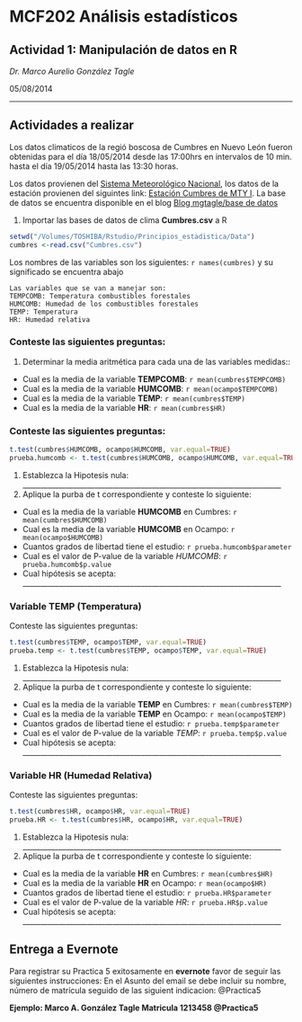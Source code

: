 

# MCF202 Análisis estadísticos
## Actividad 1: Manipulación de datos en R

_Dr. Marco Aurelio González Tagle_ 

05/08/2014

-------------------


## Actividades a realizar

Los datos climaticos de la regió boscosa  de Cumbres en Nuevo León fueron obtenidas para el día 18/05/2014 desde las 17:00hrs en intervalos de 10 min. hasta el día 19/05/2014 hasta las 13:30 horas. 

Los datos provienen del [Sistema Meteorológico Nacional](http://smn.cna.gob.mx/emas/), los datos de la estación provienen del siguintes link: [Estación Cumbres de MTY I](http://smn.cna.gob.mx/emas/txt/NL10_10M.TXT). La base de datos se encuentra disponible en el blog [Blog mgtagle/base de datos](http://wp.me/p145K0-7s)

1. Importar las bases de datos de clima **Cumbres.csv** a R
```r
setwd("/Volumes/TOSHIBA/Rstudio/Principios_estadistica/Data")
cumbres <-read.csv("Cumbres.csv")
```

Los nombres de las variables son los siguientes: `r names(cumbres)` y su significado se encuentra abajo

```
Las variables que se van a manejar son: 
TEMPCOMB: Temperatura combustibles forestales
HUMCOMB: Humedad de los combustibles forestales
TEMP: Temperatura
HR: Humedad relativa
```

### Conteste las siguientes preguntas:

1. Determinar la media aritmética para cada una de las variables medidas::
  * Cual es la media de la variable **TEMPCOMB**: `r mean(cumbres$TEMPCOMB)`
  * Cual es la media de la variable **HUMCOMB**: `r mean(ocampo$TEMPCOMB)`
  * Cual es la media de la variable **TEMP**: `r mean(cumbres$TEMP)`
  * Cual es la media de la variable **HR**: `r mean(cumbres$HR)`


### Conteste las siguientes preguntas:

```r
t.test(cumbres$HUMCOMB, ocampo$HUMCOMB, var.equal=TRUE)
prueba.humcomb <- t.test(cumbres$HUMCOMB, ocampo$HUMCOMB, var.equal=TRUE)
```


1. Establezca la Hipotesis nula: ________________________________________________________________________
2. Aplique la purba de t correspondiente y conteste lo siguiente:
  * Cual es la media de la variable **HUMCOMB** en Cumbres: `r mean(cumbres$HUMCOMB)`
  * Cual es la media de la variable **HUMCOMB** en Ocampo: `r mean(ocampo$HUMCOMB)`
  * Cuantos grados de libertad tiene el estudio: `r prueba.humcomb$parameter`
  * Cual es el valor de P-value de la variable *HUMCOMB*: `r prueba.humcomb$p.value`
  * Cual hipótesis se acepta: ________________________________________________________________________



### Variable TEMP (Temperatura)

Conteste las siguientes preguntas:

```r
t.test(cumbres$TEMP, ocampo$TEMP, var.equal=TRUE)
prueba.temp <- t.test(cumbres$TEMP, ocampo$TEMP, var.equal=TRUE)
```


1. Establezca la Hipotesis nula: ________________________________________________________________________
2. Aplique la purba de t correspondiente y conteste lo siguiente:
  * Cual es la media de la variable **TEMP** en Cumbres: `r mean(cumbres$TEMP)`
  * Cual es la media de la variable **TEMP** en Ocampo: `r mean(ocampo$TEMP)`
  * Cuantos grados de libertad tiene el estudio: `r prueba.temp$parameter`
  * Cual es el valor de P-value de la variable *TEMP*: `r prueba.temp$p.value`
  * Cual hipótesis se acepta: ________________________________________________________________________

### Variable HR (Humedad Relativa)

Conteste las siguientes preguntas:

```r
t.test(cumbres$HR, ocampo$HR, var.equal=TRUE)
prueba.HR <- t.test(cumbres$HR, ocampo$HR, var.equal=TRUE)
```


1. Establezca la Hipotesis nula: ________________________________________________________________________
2. Aplique la purba de t correspondiente y conteste lo siguiente:
  * Cual es la media de la variable **HR** en Cumbres: `r mean(cumbres$HR)`
  * Cual es la media de la variable **HR** en Ocampo: `r mean(ocampo$HR)`
  * Cuantos grados de libertad tiene el estudio: `r prueba.HR$parameter`
  * Cual es el valor de P-value de la variable *HR*: `r prueba.HR$p.value`
  * Cual hipótesis se acepta: ________________________________________________________________________

## Entrega a Evernote 
Para registrar su Practica 5 exitosamente en **evernote** favor de seguir las siguientes instrucciones:
En el Asunto del email se debe incluir su nombre, número de matrícula seguido de las siguient indicacion: @Practica5 

**Ejemplo: Marco A. González Tagle Matricula 1213458 @Practica5**
